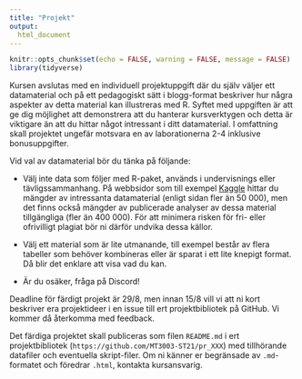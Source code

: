 ```yaml
---
title: "Projekt"
output:
  html_document
---
```


```r
knitr::opts_chunk$set(echo = FALSE, warning = FALSE, message = FALSE)
library(tidyverse)
```


Kursen avslutas med en individuell projektuppgift där du själv väljer ett datamaterial och på ett pedagogiskt
sätt i blogg-format beskriver hur några aspekter av detta material kan illustreras med R. Syftet med uppgiften är att ge dig möjlighet att demonstrera att du hanterar kursverktygen och detta är viktigare än att du hittar något intressant i ditt datamaterial. I omfattning skall projektet ungefär motsvara en av laborationerna 2-4 inklusive bonusuppgifter. 

Vid val av datamaterial bör du tänka på följande:

- Välj inte data som följer med R-paket, används i undervisnings eller tävligssammanhang. På webbsidor som till exempel [Kaggle](https://www.kaggle.com/) hittar du mängder av intressanta datamaterial (enligt sidan fler än 50 000), men det finns också mängder av publicerade analyser av dessa material tillgängliga (fler än 400 000). För att minimera risken för fri- eller ofrivilligt plagiat bör ni därför undvika dessa källor.

- Välj ett material som är lite utmanande, till exempel består av flera tabeller som behöver kombineras eller är sparat i ett lite knepigt format. Då blir det enklare att visa vad du kan.

- Är du osäker, fråga på Discord!

Deadline för färdigt projekt är 29/8, men innan 15/8 vill vi att ni kort beskriver era projektideer i en issue till ert projektbibliotek på GitHub. Vi kommer då återkomma med feedback.

Det färdiga projektet skall publiceras som filen `README.md` i ert projektbibliotek (`https://github.com/MT3003-ST21/pr_XXX`) med tillhörande datafiler och eventuella skript-filer. Om ni känner er begränsade av `.md`-formatet och föredrar `.html`, kontakta kursansvarig.


